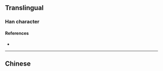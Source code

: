 {{also|櫪}}
{{character info/new}}
==Translingual==

===Han character===
{{Han char|rn=75|rad=木|as=04|sn=8|four=|canj=DMKS|ids=⿰木历}}

====References====
* {{Han ref|kx=0517.011|hdz=21166.040|uh=67A5|ud=26533}}

----

==Chinese==
{{zh-see|櫪}}
{{zh-see|櫔}}